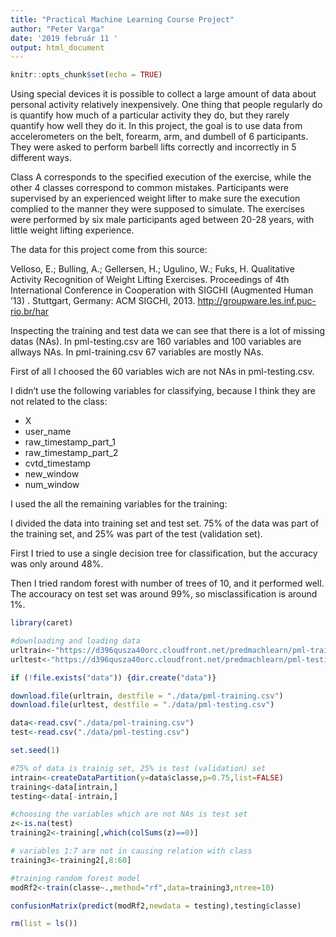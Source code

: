 ---
title: "Practical Machine Learning Course Project"
author: "Peter Varga"
date: '2019 február 11 '
output: html_document
---

```{r setup, include=FALSE}
knitr::opts_chunk$set(echo = TRUE)
```

Using special devices it is possible to collect a large amount of data about personal activity relatively inexpensively. One thing that people regularly do is quantify how much of a particular activity they do, but they rarely quantify how well they do it. In this project, the goal is to use data from accelerometers on the belt, forearm, arm, and dumbell of 6 participants. They were asked to perform barbell lifts correctly and incorrectly in 5 different ways.

Class A corresponds to the specified execution of the exercise, while the other 4 classes correspond to common mistakes. Participants were supervised by an experienced weight lifter to make sure the execution complied to the manner they were supposed to simulate. The exercises were performed by six male participants aged between 20-28 years, with little weight lifting experience.

The data for this project come from this source:

Velloso, E.; Bulling, A.; Gellersen, H.; Ugulino, W.; Fuks, H. Qualitative Activity Recognition of Weight Lifting Exercises. Proceedings of 4th International Conference in Cooperation with SIGCHI (Augmented Human '13) . Stuttgart, Germany: ACM SIGCHI, 2013.
<http://groupware.les.inf.puc-rio.br/har>


Inspecting the training and test data we can see that there is a lot of missing datas (NAs). In pml-testing.csv are 160 variables and 100 variables are allways NAs. In pml-training.csv 67 variables are mostly NAs.

First of all I choosed the 60 variables wich are not NAs in pml-testing.csv.

I didn't use the following variables for classifying, because I think they are not related to the class:

 * X
 * user_name
 * raw_timestamp_part_1
 * raw_timestamp_part_2
 * cvtd_timestamp
 * new_window
 * num_window

I used the all the remaining variables for the training:
      
I divided the data into training set and test set. 75% of the data was part of the training set, and 25% was part of the test (validation set).

First I tried to use a single decision tree for classification, but the accuracy was only around 48%.

Then I tried random forest with  number of trees of 10, and it performed well. The accouracy on test set was around 99%, so misclassification is around 1%.

```{r, message=FALSE, warning=FALSE}
library(caret)
```


```{r}

#downloading and loading data
urltrain<-"https://d396qusza40orc.cloudfront.net/predmachlearn/pml-training.csv"
urltest<-"https://d396qusza40orc.cloudfront.net/predmachlearn/pml-testing.csv"

if (!file.exists("data")) {dir.create("data")}

download.file(urltrain, destfile = "./data/pml-training.csv")
download.file(urltest, destfile = "./data/pml-testing.csv")

data<-read.csv("./data/pml-training.csv")
test<-read.csv("./data/pml-testing.csv")

set.seed(1)

#75% of data is trainig set, 25% is test (validation) set
intrain<-createDataPartition(y=data$classe,p=0.75,list=FALSE)
training<-data[intrain,]
testing<-data[-intrain,]

#choosing the variables which are not NAs is test set
z<-is.na(test)
training2<-training[,which(colSums(z)==0)]

# variables 1:7 are not in causing relation with class
training3<-training2[,8:60]

#training random forest model
modRf2<-train(classe~.,method="rf",data=training3,ntree=10)

confusionMatrix(predict(modRf2,newdata = testing),testing$classe)

```



```{r}
rm(list = ls())
```


